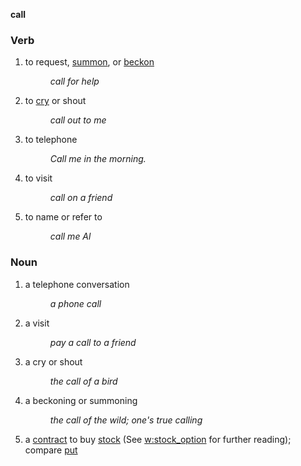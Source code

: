 '''call'''
===Verb===
# to request, [[summon]], or [[beckon]]
#: ''call for help''
# to [[cry]] or shout
#: ''call out to me''
# to telephone
#: ''Call me in the morning.''
# to visit
#: ''call on a friend''
# to name or refer to
#: ''call me Al''

===Noun===
# a telephone conversation
#: ''a phone call''
# a visit
#: ''pay a call to a friend''
# a cry or shout
#: ''the call of a bird''
# a beckoning or summoning
#: ''the call of the wild; one's true calling''
# a [[contract]] to buy [[stock]] (See [[w:stock_option]] for further reading); compare [[put]]
